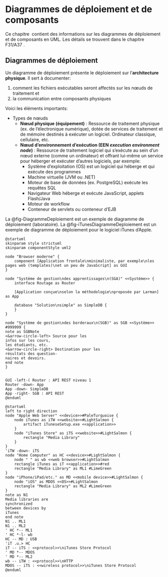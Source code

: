 # Diagrammes de déploiement et de composants

Ce chapitre\ \faIcon{truck-loading} contient des informations sur les diagrammes de déploiement et de composants en UML. Les détails se trouvent dans le chapitre F31/A37\ \faBook<i class="fa-solid fa-book"></i>.

## Diagrammes de déploiement

Un diagramme de déploiement présente le déploiement sur l'**architecture physique**. Il sert à documenter:

1. comment les fichiers exécutables seront affectés sur les nœuds de traitement et
2. la communication entre composants physiques

Voici les éléments importants:

- Types de nœuds
  - **Nœud physique (équipement)** : Ressource de traitement physique (ex. de l'électronique numérique), dotée de services de traitement et de mémoire destinés à exécuter un logiciel. Ordinateur classique, cellulaire, etc.
  - **Nœud d'environnement d'exécution  (EEN *execution environment node*)** : Ressource de traitement logiciel qui s'exécute au sein d'un nœud externe (comme un ordinateur) et offrant lui-même un service pour héberger et exécuter d'autres logiciels, par exemple:
    - Système d'exploitation (OS) est un logiciel qui héberge et qui exécute des programmes
    - Machine virtuelle (JVM ou .NET)
    - Moteur de base de données (ex. PostgreSQL) exécute les requêtes SQL
    - Navigateur Web héberge et exécute JavaScript, applets Flash/Java
    - Moteur de workflow
    - Conteneur de servlets ou conteneur d'EJB

La @fig-DiagrammeDeploiement est un exemple de diagramme de déploiement (laboratoire). 
La @fig-iTunesDiagrammeDeploiement est un exemple de diagramme de déploiement pour le logiciel iTunes d'Apple. 

```.plantuml
@startuml
skinparam style strictuml
skinparam componentStyle uml2

node "Browser moderne" {
    component [Application frontale\nminimaliste, par exemple\nles pages web (templates)\net un peu de JavaScript] as GUI
}

node "Système de gestion\ndes apprentissages\n(SGA)" <<Système>> {
    interface Routage as Router

    [Application conçue\nselon la méthodologie\nproposée par Larman] as App

    database "Solution\nsimple" as SimpleDB {
    } 
}

node "Système de gestion\ndes borderaux\n(SGB)" as SGB <<Système>> #999999 {
note as SGBNote
<&arrow-circle-left> Source pour les
infos sur les cours, 
les étudiants, etc.
<&arrow-circle-right> Destination pour les
résultats des question-
naires et devoirs.
end note
}


GUI -left-( Router : API REST niveau 1
Router -down- App
App -down- SimpleDB
App -right- SGB : API REST
@enduml
```

```.plantuml
@startuml
left to right direction
node "Apple Web Server" <<device>>#PaleTurquoise {
    node iTunes as iTW <<website>>#LightSalmon {
        artifact iTuneseSetup.exe <<application>>
    }
    node "iTunes Store" as iTS <<website>>#LightSalmon {
        rectangle "Media Library"
    }
}
'iTW -down- iTS
node "Home Computer" as HC <<device>>#LightSalmon {
    node " " as wb <<web browser>>#LightSalmon
    rectangle iTunes as iT <<application>>#red
    rectangle "Media Library" as ML1 #LimeGreen
}
node "iPhone/iPad/etc." as MD <<mobile device>>#LightSalmon {
    node "iOS" as MDOS <<OS>>#LightSalmon
    rectangle "Media Library" as ML2 #LimeGreen
}
note as N1
Media libraries are
synchronized
between devices by
iTunes
end note
N1 .. ML1
N1 .. ML2
' HC *-- ML1
' HC *-l- wb
HC -- MD : USB
'iT .u.> HC
iT -- iTS : <<protocol>>\niTunes Store Protocol
' MD *-- MDOS
' MD *-- ML2
wb -- iTW : <<protocol>>\nHTTP
MDOS -- iTS : <<wireless protocol>>\niTunes Store Protocol
@enduml
```
